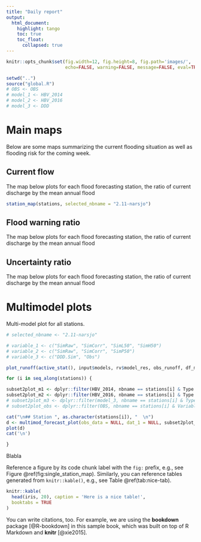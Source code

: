 ```yaml
---
title: "Daily report"
output: 
  html_document:
    highlight: tango
    toc: true
    toc_float:
      collapsed: true
---
```


```r
knitr::opts_chunk$set(fig.width=12, fig.height=8, fig.path='images/',
                      echo=FALSE, warning=FALSE, message=FALSE, eval=TRUE)
```

```r

setwd("..")
source("global.R")
# OBS <- OBS
# model_1 <- HBV_2014
# model_2 <- HBV_2016
# model_3 <- DDD
```

# Main maps

Below are some maps summarizing the current flooding situation as well as flooding risk for the coming week.

## Current flow

The map below plots for each flood forecasting station, the ratio of current discharge by the mean annual flood

```r
station_map(stations, selected_nbname = "2.11-narsjo")
```

## Flood warning ratio

The map below plots for each flood forecasting station, the ratio of current discharge by the mean annual flood

## Uncertainty ratio

The map below plots for each flood forecasting station, the ratio of current discharge by the mean annual flood

# Multimodel plots

Multi-model plot for all stations.

```r

# selected_nbname <- "2.11-narsjo"

# variable_1 <- c("SimRaw", "SimCorr", "SimL50", "SimH50")
# variable_2 <- c("SimRaw", "SimCorr", "SimP50")
# variable_3 <- c("DDD.Sim", "Obs")  

plot_runoff(active_stat(), input$models, rv$model_res, obs_runoff, df_meta)


```


```r

for (i in seq_along(stations)) {

subset2plot_m1 <- dplyr::filter(HBV_2014, nbname == stations[i] & Type == "Runoff") 
subset2plot_m2 <- dplyr::filter(HBV_2016, nbname == stations[i] & Type == "Runoff") 
# subset2plot_m3 <- dplyr::filter(model_3, nbname == stations[i] & Type == "Runoff") 
# subset2plot_obs <- dplyr::filter(OBS, nbname == stations[i] & Variable == "Obs") 

cat("\n## Station ", as.character(stations[i]), "  \n")     
d <- multimod_forecast_plot(obs_data = NULL, dat_1 = NULL, subset2plot_m2, gg_plot = TRUE)
plot(d)
cat('\n') 

}

```

Blabla

Reference a figure by its code chunk label with the `fig:` prefix, e.g., see Figure \@ref(fig:single_station_map). Similarly, you can reference tables generated from `knitr::kable()`, e.g., see Table \@ref(tab:nice-tab).

```r
knitr::kable(
  head(iris, 20), caption = 'Here is a nice table!',
  booktabs = TRUE
)
```

You can write citations, too. For example, we are using the **bookdown** package [@R-bookdown] in this sample book, which was built on top of R Markdown and **knitr** [@xie2015].
